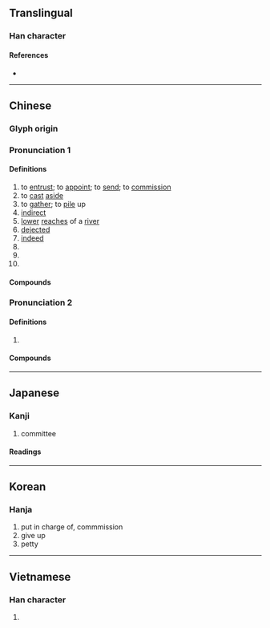 {{character info/new}}
==Translingual==

===Han character===
{{Han char|rn=38|rad=女|as=05|sn=8|four=20404|canj=HDV|ids=⿱禾女}}

====References====
* {{Han ref|kx=0259.100|dkj=06181|dj=0524.110|hdz=21038.040|uh=59D4|ud=22996|bh=A965|bd=43365}}

----

==Chinese==
{{zh-forms}}

===Glyph origin===
{{Han etym}}

===Pronunciation 1===
{{zh-pron
|m=wěi
|c=wai2
|h=pfs=ve
|md=ūi
|mn=úi
|w=2ue
|mc=2
|oc=2+3+4,2
|cat=v,a,n,pn
}}

====Definitions====
{{zh-hanzi}}

# to [[entrust]]; to [[appoint]]; to [[send]]; to [[commission]]
# to [[cast]] [[aside]]
# to [[gather]]; to [[pile]] up
# [[indirect]]
# [[lower]] [[reaches]] of a [[river]]
# [[dejected]]
# [[indeed]]
# {{zh-short|委員|[[committee]] [[member]]}}
# {{zh-short|委員會|committee}}
# {{surname|lang=zh}}

====Compounds====
{{zh-der|fold=1|委派|奉委|委婉|委頓|委付|委任|委曲成全|委巷|委曲|委託行|委託書|委曲求全|委決不下|委員制|中常委|受委屈|委結|委罪|勞委會|委員|委辦|委吏|委禽|差委|委的|委任統治|委任狀|常務委員|委員會|僑委會|委靡不振|委重投艱|委過|委身玉盤|委身|委質|委託|委用|委瑣|委棄|委果|委屈|委實|委國|委內瑞拉|委任直選|委命|主委|委宛|委咎|主任委員|委任立法|委靡|原委|委積|源委|監察委員|窮源竟委|推委|深知原委|斯文委地|櫃檯委託|政委|政務委員|立委|黨委|立法委員|臺委|考試委員}}

===Pronunciation 2===
{{zh-pron
|m=wēi
|c=wai1
|dial=n
|mc=1
|oc=1,1
|cat=a
}}

====Definitions====
{{zh-hanzi}}

# {{zh-only|委蛇|[[winding]]; [[curved]]}}

====Compounds====
{{zh-der|fold=1|委蛇|虛與委蛇}}

----

==Japanese==

===Kanji===
{{ja-kanji|grade=3|rs=女05}}

# committee
====Readings====
{{ja-readings
|goon=い
|kanon=い
|kun=ゆだ-ねる, すえ, くわ-し.い
}}

----

==Korean==

===Hanja===
{{ko-hanja|hangeul=[[위]]|rv=wi|mr=wi|y=wi}}

# put in charge of, commmission
# give up
# petty

----

==Vietnamese==

===Han character===
{{vi-readings|rs=女05| hanviet = ủy, uế}}

# {{defn|lang=vi|sort=女05}}